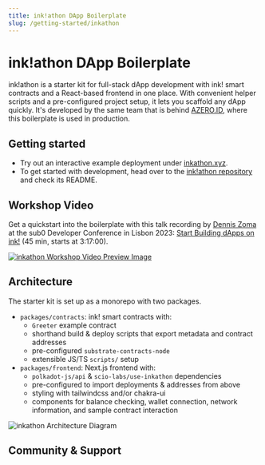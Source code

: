 ```yaml
---
title: ink!athon DApp Boilerplate
slug: /getting-started/inkathon 
---
```


# ink!athon DApp Boilerplate

ink!athon is a starter kit for full-stack dApp development with ink! smart contracts and a React-based frontend in one place. With convenient helper scripts and a pre-configured project setup, it lets you scaffold any dApp quickly. It's developed by the same team that is behind [AZERO.ID](https://azero.id), where this boilerplate is used in production.

## Getting started

* Try out an interactive example deployment under [inkathon.xyz](https://inkathon.xyz).
* To get started with development, head over to the [ink!athon repository](http://localhost:8080/getting-started/inkathon) and check its README.

## Workshop Video

Get a quickstart into the boilerplate with this talk recording by [Dennis Zoma](https://events.polkadot.network/event/sub0-europe-2023/planning/UGxhbm5pbmdfMTU2MTE1NQ==) at the sub0 Developer Conference in Lisbon 2023: [Start Building dApps on ink!](https://events.polkadot.network/event/sub0-europe-2023/planning/UGxhbm5pbmdfMTU2MTE1NQ==) (45 min, starts at 3:17:00).

[![inkathon Workshop Video Preview Image](/img/inkathon-workshop-video-preview.jpg)](https://TODO)

## Architecture

The starter kit is set up as a monorepo with two packages.

* `packages/contracts`: ink! smart contracts with:
  * `Greeter` example contract
  * shorthand build & deploy scripts that export metadata and contract addresses
  * pre-configured `substrate-contracts-node`
  * extensible JS/TS `scripts/` setup
* `packages/frontend`: Next.js frontend with:
  * `polkadot-js/api` & `scio-labs/use-inkathon` dependencies 
  * pre-configured to import deployments & addresses from above
  * styling with tailwindcss and/or chakra-ui
  * components for balance checking, wallet connection, network information, and sample contract interaction

![inkathon Architecture Diagram](/img/inkathon-architecture.jpg)


## Community & Support


<BigCTA
  title="Telegram Group"
  emphasized="Join"
  cta="the conversation"
  url="https://t.me/inkathon"
/>

